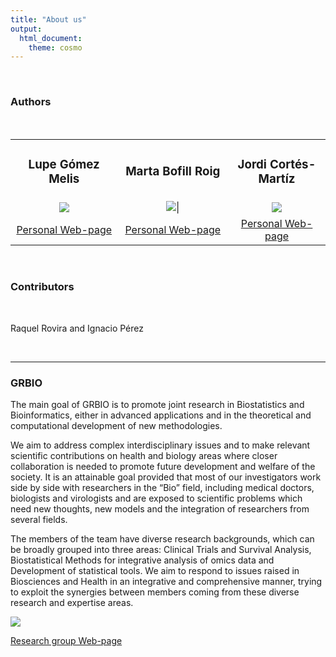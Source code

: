 ---
title: "About us"
output:
  html_document:
    theme: cosmo
---

```{=html}
<style type="text/css">
h1.title {
  font-size: 36px;
  font-weight: 500;
  color: DarkRed;
  text-align: center;
}
</style>
```

```{=html}
<!-- Google tag (gtag.js) -->
<script async src="https://www.googletagmanager.com/gtag/js?id=G-EGNE926NLF"></script>
<script>
  window.dataLayer = window.dataLayer || [];
  function gtag(){dataLayer.push(arguments);}
  gtag('js', new Date());

  gtag('config', 'G-EGNE926NLF');
</script>
```
<br>

### **Authors**

<br>

+:--------------------------------------------------------------------:+:----------------------------------------------------------------------:+:-------------------------------------------------------------:+
| ### Lupe Gómez Melis                                                 | ### Marta Bofill Roig                                                  | ### Jordi Cortés-Martíz                                       |
+----------------------------------------------------------------------+------------------------------------------------------------------------+---------------------------------------------------------------+
| ![](~/R_projects/new_comp/compare/images/about_us/lupe.jpeg)         | ![](~/R_projects/new_comp/compare/images/about_us/marta_bofill.jpeg)\| | ![](~/R_projects/new_comp/compare/images/about_us/jordi.jpeg) |
+----------------------------------------------------------------------+------------------------------------------------------------------------+---------------------------------------------------------------+
| [Personal Web-page](https://grbio.upc.edu/en/about-us/cv/lupe-gomez) | [Personal Web-page](https://martabofillroig.github.io/)                | [Personal Web-page](https://jordi-cortes.netlify.app/)        |
+----------------------------------------------------------------------+------------------------------------------------------------------------+---------------------------------------------------------------+

<br>

### **Contributors**

<br>

Raquel Rovira and Ignacio Pérez

<br>

------------------------------------------------------------------------

::: {align="center"}
### **GRBIO**

The main goal of GRBIO is to promote joint research in Biostatistics and Bioinformatics, either in advanced applications and in the theoretical and computational development of new methodologies.

We aim to address complex interdisciplinary issues and to make relevant scientific contributions on health and biology areas where closer collaboration is needed to promote future development and welfare of the society. It is an attainable goal provided that most of our investigators work side by side with researchers in the "Bio" field, including medical doctors, biologists and virologists and are exposed to scientific problems which need new thoughts, new models and the integration of researchers from several fields.

The members of the team have diverse research backgrounds, which can be broadly grouped into three areas: Clinical Trials and Survival Analysis, Biostatistical Methods for integrative analysis of omics data and Development of statistical tools. We aim to respond to issues raised in Biosciences and Health in an integrative and comprehensive manner, trying to exploit the synergies between members coming from these diverse research and expertise areas.

![](~/R_projects/new_comp/compare/images/about_us/grbio.png)

[Research group Web-page](https://grbio.upc.edu/en)
:::
